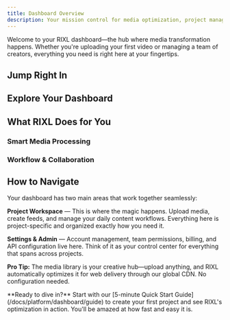 ```yaml
---
title: Dashboard Overview
description: Your mission control for media optimization, project management, and team collaboration. Everything you need to build amazing media experiences.
---
```



Welcome to your RIXL dashboard—the hub where media transformation happens. Whether you're uploading your first video or managing a team of creators, everything you need is right here at your fingertips.

## Jump Right In

<div className="grid gap-6 sm:grid-cols-2">
  <InteractiveCard
    title="5-Minute Quick Start"
    description="New to RIXL? Get uploading and optimizing media in just minutes."
    href="/docs/platform/dashboard/guide"
    icon="BookOpen"
  />
  <InteractiveCard
    title="Create a Project"
    description="Set up your first workspace to organize media and collaborate with your team."
    href="/docs/platform/dashboard/projects/create-project"
    icon="FolderPlus"
  />
  <InteractiveCard
    title="Upload & Optimize"
    description="Drop in your videos and images—watch RIXL work its optimization magic."
    href="/docs/platform/dashboard/media"
    icon="Upload"
  />
  <InteractiveCard
    title="Developer Integration"
    description="Set up API access and start integrating RIXL into your applications."
    href="/docs/platform/account/api-access"
    icon="Key"
  />
</div>

## Explore Your Dashboard

<div className="grid gap-6 sm:grid-cols-2">
  <InteractiveCard
    title="Projects & Workspaces"
    description="Organize your media empire with projects that keep everything tidy and secure."
    href="/docs/platform/dashboard/projects"
    icon="FolderOpen"
  />
  <InteractiveCard
    title="Media Library"
    description="Your creative assets, optimized and ready for the world. Upload, organize, perfect."
    href="/docs/platform/dashboard/media"
    icon="Image"
  />
  <InteractiveCard
    title="Dynamic Feeds"
    description="Turn your media into powerful content streams that update automatically."
    href="/docs/platform/dashboard/feeds"
    icon="Rss"
  />
  <InteractiveCard
    title="Team Collaboration"
    description="Invite your crew, set permissions, and build amazing things together."
    href="/docs/platform/account/organizations"
    icon="Users"
  />
</div>

## What RIXL Does for You

### Smart Media Processing

<div className="grid gap-6 sm:grid-cols-2 lg:grid-cols-3 mt-6">
  <InfoCard 
    title="Video Optimization" 
    description="Every video gets the full treatment—multiple quality levels, adaptive streaming, and lightning-fast delivery"
    icon="Video"
  />
  <InfoCard 
    title="Image Perfection" 
    description="AVIF compression that makes files 90% smaller while looking identical, plus instant loading with smart placeholders"
    icon="Image"
  />
  <InfoCard 
    title="Dynamic Content Feeds" 
    description="Create social-style feeds that automatically update as you add content—perfect for apps and websites"
    icon="Rss"
  />
</div>

### Workflow & Collaboration

<div className="grid gap-6 sm:grid-cols-2 lg:grid-cols-3 mt-6">
  <InfoCard 
    title="Flexible Projects" 
    description="Each project is a secure workspace with its own settings, team access, and media organization"
    icon="Settings"
  />
  <InfoCard 
    title="Team-Friendly" 
    description="Invite collaborators, set role-based permissions, and share projects across your organization"
    icon="Users"
  />
  <InfoCard 
    title="Developer Ready" 
    description="Clean REST APIs, comprehensive SDKs, and detailed docs make integration a breeze"
    icon="Code"
  />
</div>

## How to Navigate

Your dashboard has two main areas that work together seamlessly:

**Project Workspace** — This is where the magic happens. Upload media, create feeds, and manage your daily content workflows. Everything here is project-specific and organized exactly how you need it.

**Settings & Admin** — Account management, team permissions, billing, and API configuration live here. Think of it as your control center for everything that spans across projects.

**Pro Tip:** The media library is your creative hub—upload anything, and RIXL automatically optimizes it for web delivery through our global CDN. No configuration needed.

<Callout type="tip">
  **Ready to dive in?** Start with our [5-minute Quick Start Guide](/docs/platform/dashboard/guide) to create your first project and see RIXL's optimization in action. You'll be amazed at how fast and easy it is.
</Callout>
